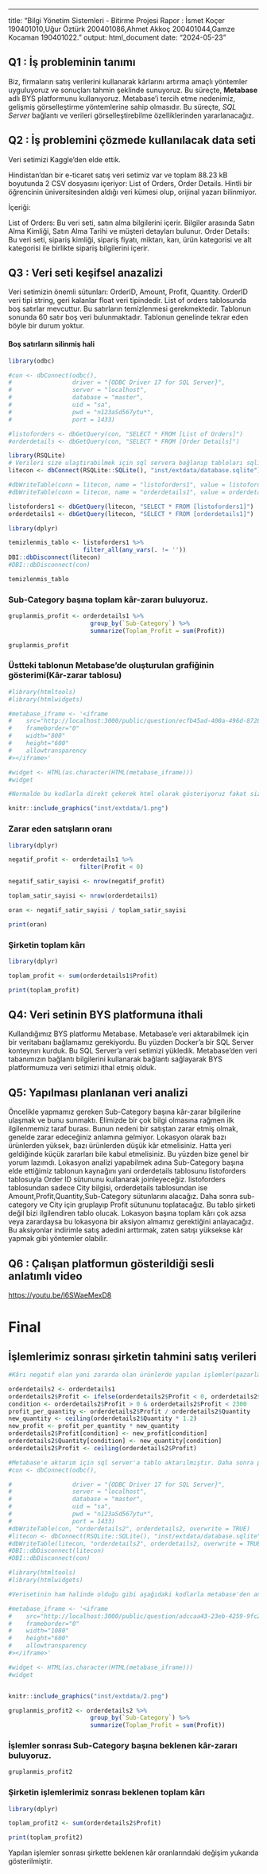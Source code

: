 ------------------------------------------------------------------------

title: "Bilgi Yönetim Sistemleri - Bitirme Projesi Rapor : İsmet Koçer 190401010,Uğur Öztürk 200401086,Ahmet Akkoç 200401044,Gamze Kocaman 190401022." output: html_document date: "2024-05-23"

## Q1 : İş probleminin tanımı

Biz, firmaların satış verilerini kullanarak kârlarını artırma amaçlı yöntemler uyguluyoruz ve sonuçları tahmin şeklinde sunuyoruz. Bu süreçte, **Metabase** adlı BYS platformunu kullanıyoruz. Metabase'i tercih etme nedenimiz, gelişmiş görselleştirme yöntemlerine sahip olmasıdır. Bu süreçte, *SQL Server* bağlantı ve verileri görselleştirebilme özelliklerinden yararlanacağız.

## Q2 : İş problemini çözmede kullanılacak data seti

Veri setimizi Kaggle'den elde ettik.

Hindistan’dan bir e-ticaret satış veri setimiz var ve toplam 88.23 kB boyutunda 2 CSV dosyasını içeriyor: List of Orders, Order Details. Hintli bir öğrencinin üniversitesinden aldığı veri kümesi olup, orijinal yazarı bilinmiyor.

İçeriği:

List of Orders: Bu veri seti, satın alma bilgilerini içerir. Bilgiler arasında Satın Alma Kimliği, Satın Alma Tarihi ve müşteri detayları bulunur. Order Details: Bu veri seti, sipariş kimliği, sipariş fiyatı, miktarı, karı, ürün kategorisi ve alt kategorisi ile birlikte sipariş bilgilerini içerir.

## Q3 : Veri seti keşifsel anazalizi

Veri setimizin önemli sütunları: OrderID, Amount, Profit, Quantity. OrderID veri tipi string, geri kalanlar float veri tipindedir. List of orders tablosunda boş satırlar mevcuttur. Bu satırların temizlenmesi gerekmektedir. Tablonun sonunda 60 satır boş veri bulunmaktadır. Tablonun genelinde tekrar eden böyle bir durum yoktur.


#### Boş satırların silinmiş hali

```r
library(odbc)

#con <- dbConnect(odbc(),
#                 driver = "{ODBC Driver 17 for SQL Server}",
#                 server = "localhost",
#                 database = "master",
#                 uid = "sa",
#                 pwd = "n123aSd567ytu*",
#                 port = 1433)

#listoforders <- dbGetQuery(con, "SELECT * FROM [List of Orders]")
#orderdetails <- dbGetQuery(con, "SELECT * FROM [Order Details]")

library(RSQLite)
# Verileri size ulaştırabilmek için sql servera bağlanıp tabloları sqlite olarak proje dosyalarının içine kaydettik.
litecon <- dbConnect(RSQLite::SQLite(), "inst/extdata/database.sqlite")

#dbWriteTable(conn = litecon, name = "listoforders1", value = listoforders, row.names = FALSE,overwrite = TRUE)
#dbWriteTable(conn = litecon, name = "orderdetails1", value = orderdetails, row.names = FALSE,overwrite = TRUE)

listoforders1 <- dbGetQuery(litecon, "SELECT * FROM [listoforders1]")
orderdetails1 <- dbGetQuery(litecon, "SELECT * FROM [orderdetails1]")

library(dplyr)

temizlenmis_tablo <- listoforders1 %>%
                     filter_all(any_vars(. != ''))
DBI::dbDisconnect(litecon)
#DBI::dbDisconnect(con)


```

```r
temizlenmis_tablo
```

### Sub-Category başına toplam kâr-zararı buluyoruz.

```r
gruplanmis_profit <- orderdetails1 %>%
                       group_by(`Sub-Category`) %>%
                       summarize(Toplam_Profit = sum(Profit))
```

```r
gruplanmis_profit
```

### Üstteki tablonun Metabase'de oluşturulan grafiğinin gösterimi(Kâr-zarar tablosu)

```r
#library(htmltools)
#library(htmlwidgets)

#metabase_iframe <- '<iframe
#    src="http://localhost:3000/public/question/ecfb45ad-400a-496d-8728-4bee203df452"
#    frameborder="0"
#    width="800"
#    height="600"
#    allowtransparency
#></iframe>'

#widget <- HTML(as.character(HTML(metabase_iframe)))
#widget

#Normalde bu kodlarla direkt çekerek html olarak gösteriyoruz fakat sizin bilgisayarınızda gözükebilmesi için üstteki kodları çalıştırıp çıkan html'i png haline getirerek dosyaların arasına koyduk.

knitr::include_graphics("inst/extdata/1.png")


```

### Zarar eden satışların oranı

```r
library(dplyr)

negatif_profit <- orderdetails1 %>%
                    filter(Profit < 0)

negatif_satir_sayisi <- nrow(negatif_profit)

toplam_satir_sayisi <- nrow(orderdetails1)

oran <- negatif_satir_sayisi / toplam_satir_sayisi

print(oran)
```

### Şirketin toplam kârı

```r
library(dplyr)

toplam_profit <- sum(orderdetails1$Profit)

print(toplam_profit)


```

## Q4: Veri setinin BYS platformuna ithali

Kullandığımız BYS platformu Metabase. Metabase'e veri aktarabilmek için bir veritabanı bağlamamız gerekiyordu. Bu yüzden Docker'a bir SQL Server konteynırı kurduk. Bu SQL Server'a veri setimizi yükledik. Metabase'den veri tabanımızın bağlantı bilgilerini kullanarak bağlantı sağlayarak BYS platformumuza veri setimizi ithal etmiş olduk.

## Q5: Yapılması planlanan veri analizi

Öncelikle yapmamız gereken Sub-Category başına kâr-zarar bilgilerine ulaşmak ve bunu sunmaktı. Elimizde bir çok bilgi olmasına rağmen ilk ilgilenmemiz taraf burası. Bunun nedeni bir satıştan zarar etmiş olmak, genelde zarar edeceğiniz anlamına gelmiyor. Lokasyon olarak bazı ürünlerden yüksek, bazı ürünlerden düşük kâr etmelisiniz. Hatta yeri geldiğinde küçük zararları bile kabul etmelisiniz. Bu yüzden bize genel bir yorum lazımdı. Lokasyon analizi yapabilmek adına Sub-Category başına elde ettiğimiz tablonun kaynağını yani orderdetails tablosunu listoforders tablosuyla Order ID sütununu kullanarak joinleyeceğiz. listoforders tablosundan sadece City bilgisi, orderdetails tablosundan ise Amount,Profit,Quantity,Sub-Category sütunlarını alacağız. Daha sonra sub-category ve City için gruplayıp Profit sütununu toplatacağız. Bu tablo şirketi değil bizi ilgilendiren tablo olucak. Lokasyon başına toplam kârı çok azsa veya zarardaysa bu lokasyona bir aksiyon almamız gerektiğini anlayacağız. Bu aksiyonlar indirimle satış adedini arttırmak, zaten satışı yüksekse kâr yapmak gibi yöntemler olabilir.

## Q6 : Çalışan platformun gösterildiği sesli anlatımlı video

<https://youtu.be/l6SWaeMexD8>


# Final 


## İşlemlerimiz sonrası şirketin tahmini satış verileri
```r
#Kârı negatif olan yani zararda olan ürünlerde yapılan işlemler(pazarlama,reklam,pazar analizi) sonrası %20 artış görüleceği varsayılmıştır. Zararda olmayan fakat kârı az olan ürünlerde ise satış adetinin %20 artacağı varsayılmıştır.

orderdetails2 <- orderdetails1
orderdetails2$Profit <- ifelse(orderdetails2$Profit < 0, orderdetails2$Profit * 0.8, orderdetails2$Profit)
condition <- orderdetails2$Profit > 0 & orderdetails2$Profit < 2300
profit_per_quantity <- orderdetails2$Profit / orderdetails2$Quantity
new_quantity <- ceiling(orderdetails2$Quantity * 1.2)
new_profit <- profit_per_quantity * new_quantity
orderdetails2$Profit[condition] <- new_profit[condition]
orderdetails2$Quantity[condition] <- new_quantity[condition]
orderdetails2$Profit <- ceiling(orderdetails2$Profit)

#Metabase'e aktarım için sql server'a tablo aktarılmıştır. Daha sonra paylaşım yapabilmek adına sqlite olarak proje içindeki database.sqlite veritabanına yazılmıştır.
#con <- dbConnect(odbc(),

#                 driver = "{ODBC Driver 17 for SQL Server}",
#                 server = "localhost",
#                 database = "master",
#                 uid = "sa",
#                 pwd = "n123aSd567ytu*",
#                 port = 1433)
#dbWriteTable(con, "orderdetails2", orderdetails2, overwrite = TRUE)
#litecon <- dbConnect(RSQLite::SQLite(), "inst/extdata/database.sqlite")
#dbWriteTable(litecon, "orderdetails2", orderdetails2, overwrite = TRUE)
#DBI::dbDisconnect(litecon)
#DBI::dbDisconnect(con)

#library(htmltools)
#library(htmlwidgets)

#Verisetinin ham halinde olduğu gibi aşağıdaki kodlarla metabase'den analizlerimiz sonrası oluşan grafiği direkt HTML olarak alabiliyoruz. Fakat knit'lediğimizde görüntüde sorun çıktığı için RStudio'da html olarak gelen veriyi direkt sağ altında çıkan butondan png olarak indirip projenin içine attık.

#metabase_iframe <- '<iframe
#    src="http://localhost:3000/public/question/adccaa43-23eb-4259-9fc2-3aa3a8a8f62f"
#    frameborder="0"
#    width="1080"
#    height="600"
#    allowtransparency
#></iframe>'

#widget <- HTML(as.character(HTML(metabase_iframe)))
#widget


knitr::include_graphics("inst/extdata/2.png")
```

```r
gruplanmis_profit2 <- orderdetails2 %>%
                       group_by(`Sub-Category`) %>%
                       summarize(Toplam_Profit = sum(Profit))
```

### İşlemler sonrası Sub-Category başına beklenen kâr-zararı buluyoruz.
```r
gruplanmis_profit2
```

### Şirketin işlemlerimiz sonrası beklenen toplam kârı

```r
library(dplyr)

toplam_profit2 <- sum(orderdetails2$Profit)

print(toplam_profit2)


```

Yapılan işlemler sonrası şirkette beklenen kâr oranlarındaki değişim yukarıda gösterilmiştir.
